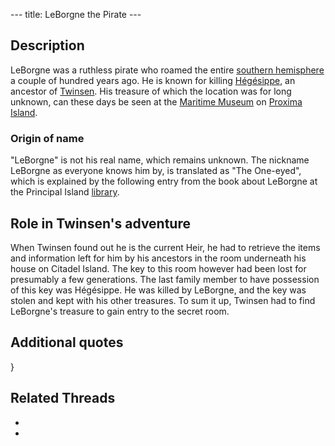 ---
title: LeBorgne the Pirate
---

{{Quote|
Quote=Come here! Now that's a real sailor! LeBorgne had a log that must have contained the location of his treasure somewhere.|
Character=The [[sphero]] at [[Port-Belooga]]}}

==Description==

LeBorgne was a ruthless pirate who roamed the entire [[southern hemisphere]] a couple of hundred years ago. He is known for killing [[Hégésippe]], an ancestor of [[Twinsen]]. His treasure of which the location was for long unknown, can these days be seen at the [[Maritime Museum]] on [[Proxima Island]].

===Origin of name===

"LeBorgne" is not his real name, which remains unknown. The nickname LeBorgne as everyone knows him by, is translated as "The One-eyed", which is explained by the following entry from the book about LeBorgne at the Principal Island [[library]].
{{Quote|
Quote=That was his nickname because he was always chewing an old toothpick. One day, during a typhoon, he sneezed: he found his toothpick, but lost an eye!|
Character=[[Library Grobo]]}}


==Role in Twinsen's adventure==

When Twinsen found out he is the current Heir, he had to retrieve the items and information left for him by his ancestors in the room underneath his house on Citadel Island. The key to this room however had been lost for presumably a few generations. The last family member to have possession of this key was Hégésippe. He was killed by LeBorgne, and the key was stolen and kept with his other treasures. To sum it up, Twinsen had to find LeBorgne's treasure to gain entry to the secret room.


==Additional quotes==

{{Quote|
Quote="This room contains information and weapons that were amassed for generations to help the Heir who will, one day, be chosen from our descendants. The key to the room was passed down from generation to generation, but our ancestor Hégésippe was the last family member to retain the key. He was attacked and killed by the ruthless pirate LeBorgne during a sea voyage. Nobody knows where Leborgne's treasure, which undoubtedly contains the golden key to the room, is today."|
Character=Runes at the cave beneath Twinsen's House, outside of the secret room}}

{{Quote|
Quote=I'm looking for information about LeBorgne the pirate.|
Character=[[Twinsen]]}}

{{Quote|
Quote=One day, one of my swabs claimed that LeBorgne was an ancestor of mine and... well, you know how dramatic burials at sea can be!|
Character=The [[ferry captain]]}}}

{{Quote|
Quote=I read some extracts from the captain's log - LeBorgne was ruthless! If you're still interested in the log, it's for sale at the Old Burg bazaar on Principal Island.|
Character=Someone at [[Citadel Island]]}}

{{Quote|
Quote="To find Captain LeBorgne's treasure, the voyager who arrives at the port of Proxima island must use the closest mooring post as a guide. With his back to the docked boats, he must follow these instructions in DISCREET mode: 6 steps to the North (straight ahead), then 6 steps to the East (to his right), following the gradual slope. 2 steps to the North (straight ahead) until he reaches the metal garbage can, 3 steps to the East (to his right) until he arrives at a light post. He must stand EXACTLY between the 2 lamp posts, and then take 8 steps to the North until he arrives at a gate. Captain LeBorgne's treasure is in the building behind the gate."|
Character="Authentic" [[Secret Map of LeBorgne's treasure]]}}

{{Quote|
Quote=Ha, ha! You too are looking for his treasure? Well, I sure once had an old dusty book about LeBorgne, but a customer bought it this morning. It was a rabbibunny. I know that he works over at the library.|
Character=[[Wadbull]]}}

{{Quote|
Quote=My dear sir, I have been looking for Captain LeBorgne's log for years now. And would you believe that I found it today while shopping in the Old Burg? Naturally, such a piece should be consulted on site. Go look on the table in the back of the room next to the projection room.|
Character=The [[rabbibunny]] librarian}}

{{Quote|
Quote=We must have something about LeBorgne. Go check with the chief librarian. You know him already, he's a rather large, orange rabbibunny.|
Character=The rabbibunny at the entrance of the [[library]]}}

{{Quote|
Quote=Hmmh! Quite a character that LeBorgne, he scoured the entire hemisphere a few hundred years ago. My fisherman friend told me that the Bazaar is selling an object that belonged to LeBorgne.|
Character=Someone at [[Principal Island]]}}

{{Quote|
Quote="Captain LeBorgne's treasure. This chest contains the fruits of a lifetime of dishonesty. It was seized by the IRS, the only predator known to this terrible pirate."|
Character=Sign in front of the treasure at the [[Maritime Museum]] on [[Proxima Island]]}}

{{Quote|
Quote="Skull flag. Pirate emblem belonging to the famous pirate Captain LeBorgne."|
Character=Sign in front of the [[pirate flag]] at the [[Maritime Museum]]}}

{{Quote|
Quote=Well, well. It seems that you too have found an authentic secret map of Captain LeBorgne! Do me a favor would you? Give Lanktir, who lives next to the bazaar, back his coffee pot. I'm so ashamed, I should have given it back long ago.|
Character=A [[sphero]])}}

{{Quote|
Quote=No more fake red cards, too dangerous, I quit. From now on, I am only going to make fake Captain LeBorgne secret maps.|
Character=[[Red Card forging rabbibunny]]}}

==Related Threads==
* {{thread|id=7783|title=Strange quote}}
* {{thread|id=6675|title=LBA has you}}